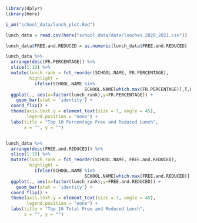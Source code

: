 
```r
library(dplyr)
library(here)

i_am("school_data/lunch_plot.Rmd")

lunch_data = read.csv(here("school_data/data/lunches_2020_2021.csv"))

lunch_data$FREE.and.REDUCED = as.numeric(lunch_data$FREE.and.REDUCED)

lunch_data %>%
  arrange(desc(FR.PERCENTAGE)) %>%
  slice(1:10) %>%
  mutate(lunch_rank = fct_reorder(SCHOOL.NAME, FR.PERCENTAGE),
         highlight =
           ifelse(SCHOOL.NAME %in%
                              SCHOOL.NAME[which.max(FR.PERCENTAGE)],T,F)) %>%
  ggplot(., aes(x=factor(lunch_rank),y=FR.PERCENTAGE)) +
    geom_bar(stat = 'identity') +
  coord_flip() +
  theme(axis.text.y = element_text(size = 7, angle = 45),
        legend.position = "none") +
  labs(title = "Top 10 Percentage Free and Reduced Lunch",
       x = "", y = "") 


lunch_data %>%
  arrange(desc(FREE.and.REDUCED)) %>%
  slice(1:10) %>%
  mutate(lunch_rank = fct_reorder(SCHOOL.NAME, FREE.and.REDUCED),
         highlight =
           ifelse(SCHOOL.NAME %in%
                              SCHOOL.NAME[which.max(FREE.and.REDUCED)],T,F)) %>%
  ggplot(., aes(x=factor(lunch_rank),y=FREE.and.REDUCED)) +
    geom_bar(stat = 'identity') +
  coord_flip() +
  theme(axis.text.y = element_text(size = 7, angle = 45),
        legend.position = "none") +
  labs(title = "Top 10 Total Free and Reduced Lunch",
       x = "", y = "") 


```